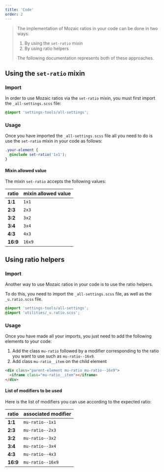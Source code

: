 ```yaml
---
title: 'Code'
order: 2
---
```


> The implementation of Mozaic ratios in your code can be done in two ways:
>
> 1. By using the `set-ratio` mixin
> 2. By using ratio helpers
>
> The following documentation represents both of these approaches.

## Using the `set-ratio` mixin

### Import

In order to use Mozaic ratios via the `set-ratio` mixin, you must first import the `_all-settings.scss` file:

```scss
@import 'settings-tools/all-settings';
```

### Usage

Once you have imported the `_all-settings.scss` file all you need to do is use the `set-ratio` mixin in your code as follows:

```scss
.your-element {
  @include set-ratio('1x1');
}
```

<Story id="foundations-aspect-ratio--with-sass-mixin" height="400" />

#### Mixin allowed value

The mixin `set-ratio` accepts the following values:

| ratio    | mixin allowed value |
| -------- | ------------------- |
| **1:1**  | `1x1`               |
| **2:3**  | `2x3`               |
| **3:2**  | `3x2`               |
| **3:4**  | `3x4`               |
| **4:3**  | `4x3`               |
| **16:9** | `16x9`              |

## Using ratio helpers

### Import

Another way to use Mozaic ratios in your code is to use the ratio helpers.

To do this, you need to import the `_all-settings.scss` file, as well as the `_u.ratio.scss` file.

```scss
@import 'settings-tools/all-settings';
@import 'utilities/_u.ratio.scss';
```

### Usage

Once you have made all your imports, you just need to add the following elements to your code:

1. Add the class `mu-ratio` followed by a modifier corresponding to the ratio you want to use such as `mu-ratio--16x9`.
2. Add class `mu-ratio__item` on the child element

```html
<div class="parent-element mu-ratio mu-ratio--16x9">
  <iframe class="mu-ratio__item"></iframe>
</div>
```

<Story id="foundations-aspect-ratio--with-helpers" height="400" />

#### List of modifiers to be used

Here is the list of modifiers you can use according to the expected ratio:

| ratio    | associated modifier |
| -------- | ------------------- |
| **1:1**  | `mu-ratio--1x1`     |
| **2:3**  | `mu-ratio--2x3`     |
| **3:2**  | `mu-ratio--3x2`     |
| **3:4**  | `mu-ratio--3x4`     |
| **4:3**  | `mu-ratio--4x3`     |
| **16:9** | `mu-ratio--16x9`    |
